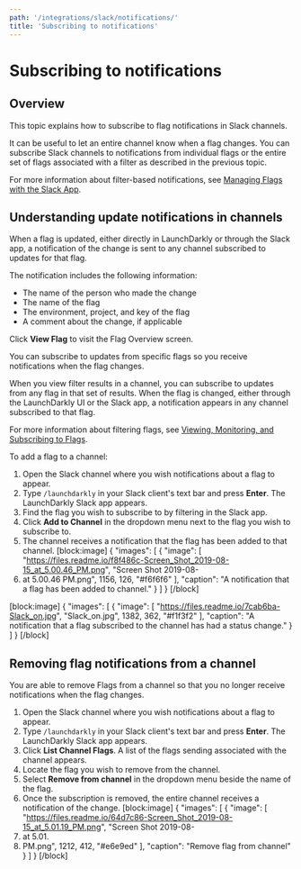 ```yaml
---
path: '/integrations/slack/notifications/'
title: 'Subscribing to notifications'
---
```


# Subscribing to notifications

## Overview

This topic explains how to subscribe to flag notifications in Slack channels.

It can be useful to let an entire channel know when a flag changes. You can subscribe Slack channels to notifications from individual flags or the entire set of flags associated with a filter as described in the previous topic.

For more information about filter-based notifications, see [Managing Flags with the Slack App](./managing-flags-with-the-slack-app).

## Understanding update notifications in channels

When a flag is updated, either directly in LaunchDarkly or through the Slack app, a notification of the change is sent to any channel subscribed to updates for that flag.

The notification includes the following information:

- The name of the person who made the change
- The name of the flag
- The environment, project, and key of the flag
- A comment about the change, if applicable

Click **View Flag** to visit the Flag Overview screen.

You can subscribe to updates from specific flags so you receive notifications when the flag changes.

When you view filter results in a channel, you can subscribe to updates from any flag in that set of results. When the flag is changed, either through the LaunchDarkly UI or the Slack app, a notification appears in any channel subscribed to that flag.

For more information about filtering flags, see [Viewing, Monitoring, and Subscribing to Flags](./managing-flags-with-the-slack-app).

To add a flag to a channel:

1. Open the Slack channel where you wish notifications about a flag to appear.
2. Type `/launchdarkly` in your Slack client's text bar and press **Enter**. The LaunchDarkly Slack app appears.
3. Find the flag you wish to subscribe to by filtering in the Slack app.
4. Click **Add to Channel** in the dropdown menu next to the flag you wish to subscribe to.
5. The channel receives a notification that the flag has been added to that channel.
   [block:image]
   {
   "images": [
   {
   "image": [
   "https://files.readme.io/f8f486c-Screen_Shot_2019-08-15_at_5.00.46_PM.png",
   "Screen Shot 2019-08-
6. at 5.00.46 PM.png",
   1156,
   126,
   "#f6f6f6"
   ],
   "caption": "A notification that a flag has been added to channel."
   }
   ]
   }
   [/block]

[block:image]
{
"images": [
{
"image": [
"https://files.readme.io/7cab6ba-Slack_on.jpg",
"Slack_on.jpg",
1382,
362,
"#f1f3f2"
],
"caption": "A notification that a flag subscribed to the channel has had a status change."
}
]
}
[/block]

## Removing flag notifications from a channel

You are able to remove Flags from a channel so that you no longer receive notifications when the flag changes.

1. Open the Slack channel where you wish notifications about a flag to appear.
2. Type `/launchdarkly` in your Slack client's text bar and press **Enter**. The LaunchDarkly Slack app appears.
3. Click **List Channel Flags**. A list of the flags sending associated with the channel appears.
4. Locate the flag you wish to remove from the channel.
5. Select **Remove from channel** in the dropdown menu beside the name of the flag.
6. Once the subscription is removed, the entire channel receives a notification of the change.
   [block:image]
   {
   "images": [
   {
   "image": [
   "https://files.readme.io/64d7c86-Screen_Shot_2019-08-15_at_5.01.19_PM.png",
   "Screen Shot 2019-08-
7. at 5.01.
8. PM.png",
   1212,
   412,
   "#e6e9ed"
   ],
   "caption": "Remove flag from channel"
   }
   ]
   }
   [/block]
